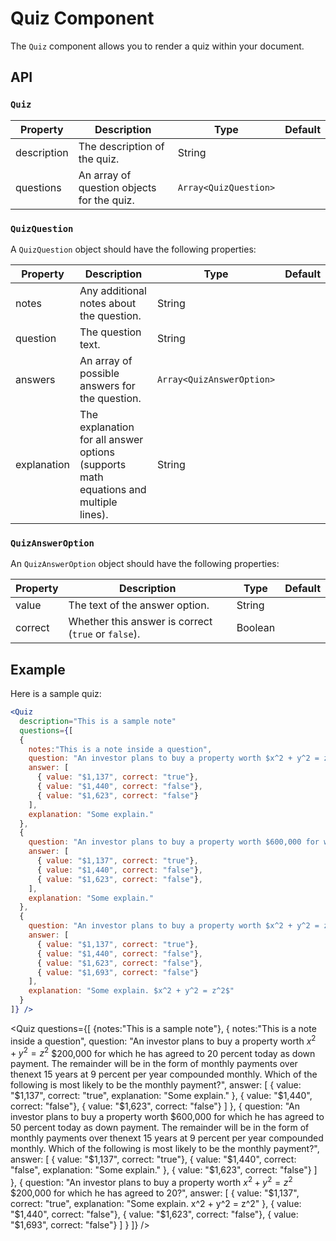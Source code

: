 
# Quiz Component

The `Quiz` component allows you to render a quiz within your document.

## API

### `Quiz`

| Property     | Description                                      | Type   | Default |
|--------------|--------------------------------------------------|--------|---------|
| description  | The description of the quiz.                     | String |         |
| questions    | An array of question objects for the quiz.       | `Array<QuizQuestion>`  |       |

### `QuizQuestion`

A `QuizQuestion` object should have the following properties:

| Property     | Description                                      | Type   | Default |
|--------------|--------------------------------------------------|--------|---------|
| notes        | Any additional notes about the question.         | String |       |
| question     | The question text.                               | String |       |
| answers       | An array of possible answers for the question.  | `Array<QuizAnswerOption>` |      |
| explanation  | The explanation for all answer options (supports math equations and multiple lines).  | String |       |

### `QuizAnswerOption`

An `QuizAnswerOption` object should have the following properties:

| Property     | Description                                      | Type   | Default |
|--------------|--------------------------------------------------|--------|---------|
| value        | The text of the answer option.                   | String |       |
| correct      | Whether this answer is correct (`true` or `false`). | Boolean |   |

## Example

Here is a sample quiz:

```jsx title="/src/components/QuizSample.mdx"
<Quiz
  description="This is a sample note"
  questions={[
  {
    notes:"This is a note inside a question",
    question: "An investor plans to buy a property worth $x^2 + y^2 = z^2$ $200,000 for which he has agreed to 20 percent today as down payment. The remainder will be in the form of monthly payments over thenext 15 years at 9 percent per year compounded monthly. Which of the following is most likely to be the monthly payment?",
    answer: [
      { value: "$1,137", correct: "true"},
      { value: "$1,440", correct: "false"},
      { value: "$1,623", correct: "false"}
    ],
    explanation: "Some explain." 
  },
  {
    question: "An investor plans to buy a property worth $600,000 for which he has agreed to 50 percent today as down payment. The remainder will be in the form of monthly payments over thenext 15 years at 9 percent per year compounded monthly. Which of the following is most likely to be the monthly payment?",
    answer: [
      { value: "$1,137", correct: "true"},
      { value: "$1,440", correct: "false"},
      { value: "$1,623", correct: "false"},
    ],
    explanation: "Some explain." 
  },
  {
    question: "An investor plans to buy a property worth $x^2 + y^2 = z^2$ \$200,000 for which he has agreed to 20?",
    answer: [
      { value: "$1,137", correct: "true"},
      { value: "$1,440", correct: "false"},
      { value: "$1,623", correct: "false"},
      { value: "$1,693", correct: "false"}
    ],
    explanation: "Some explain. $x^2 + y^2 = z^2$" 
  }
]} />
```

<Quiz questions={[
  {notes:"This is a sample note"},
  {
    notes:"This is a note inside a question",
    question: "An investor plans to buy a property worth $x^2 + y^2 = z^2$ $200,000 for which he has agreed to 20 percent today as down payment. The remainder will be in the form of monthly payments over thenext 15 years at 9 percent per year compounded monthly. Which of the following is most likely to be the monthly payment?",
    answer: [
      { value: "$1,137", correct: "true", explanation: "Some explain." },
      { value: "$1,440", correct: "false"},
      { value: "$1,623", correct: "false"}
    ]
  },
  {
    question: "An investor plans to buy a property worth $600,000 for which he has agreed to 50 percent today as down payment. The remainder will be in the form of monthly payments over thenext 15 years at 9 percent per year compounded monthly. Which of the following is most likely to be the monthly payment?",
    answer: [
      { value: "$1,137", correct: "true"},
      { value: "$1,440", correct: "false", explanation: "Some explain." },
      { value: "$1,623", correct: "false"}
    ]
  },
  {
    question: "An investor plans to buy a property worth $x^2 + y^2 = z^2$ \$200,000 for which he has agreed to 20?",
    answer: [
      { value: "$1,137", correct: "true", explanation: "Some explain. x^2 + y^2 = z^2" },
      { value: "$1,440", correct: "false"},
      { value: "$1,623", correct: "false"},
      { value: "$1,693", correct: "false"}
    ]
  }
]} />